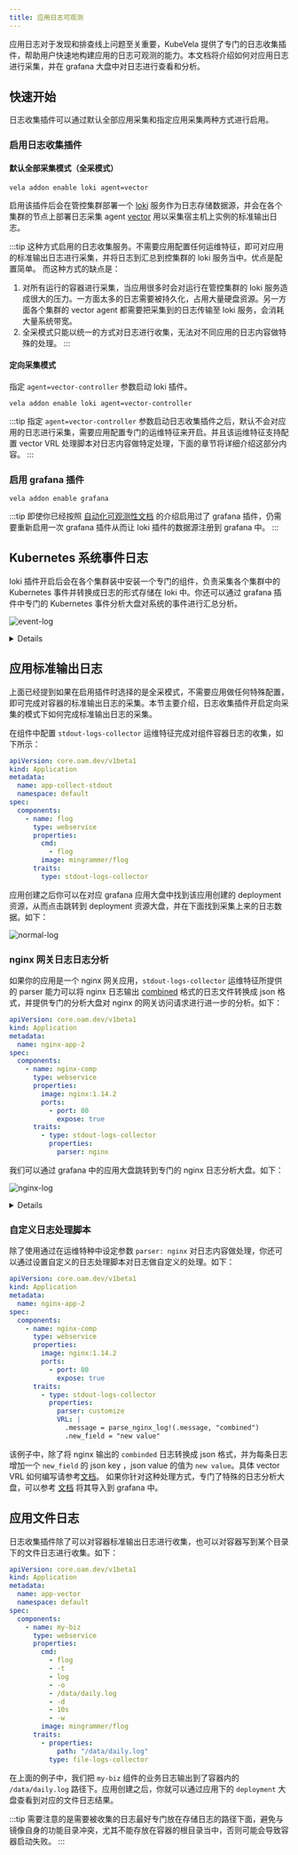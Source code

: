 ```yaml
---
title: 应用日志可观测
---
```


应用日志对于发现和排查线上问题至关重要，KubeVela 提供了专门的日志收集插件，帮助用户快速地构建应用的日志可观测的能力。本文档将介绍如何对应用日志进行采集，并在 grafana 大盘中对日志进行查看和分析。

## 快速开始

日志收集插件可以通过默认全部应用采集和指定应用采集两种方式进行启用。

### 启用日志收集插件

#### 默认全部采集模式（全采模式）

```shell
vela addon enable loki agent=vector
```

启用该插件后会在管控集群部署一个 [loki](https://github.com/grafana/loki) 服务作为日志存储数据源，并会在各个集群的节点上部署日志采集 agent [vector](https://vector.dev/) 用以采集宿主机上实例的标准输出日志。

:::tip
这种方式启用的日志收集服务。不需要应用配置任何运维特征，即可对应用的标准输出日志进行采集，并将日志到汇总到控集群的 loki 服务当中。优点是配置简单。
而这种方式的缺点是：
1. 对所有运行的容器进行采集，当应用很多时会对运行在管控集群的 loki 服务造成很大的压力。一方面太多的日志需要被持久化，占用大量硬盘资源。另一方面各个集群的 vector agent 都需要把采集到的日志传输至 loki 服务，会消耗大量系统带宽。
2. 全采模式只能以统一的方式对日志进行收集，无法对不同应用的日志内容做特殊的处理。
:::

#### 定向采集模式

指定 `agent=vector-controller` 参数启动 loki 插件。

```shell
vela addon enable loki agent=vector-controller
```

:::tip
指定 `agent=vector-controller` 参数启动日志收集插件之后，默认不会对应用的日志进行采集，需要应用配置专门的运维特征来开启。并且该运维特征支持配置 vector VRL 处理脚本对日志内容做特定处理，下面的章节将详细介绍这部分内容。
:::


### 启用 grafana 插件

```shell
vela addon enable grafana
```

:::tip
即使你已经按照 [自动化可观测性文档](./observability) 的介绍启用过了 grafana 插件，仍需要重新启用一次 grafana 插件从而让 loki 插件的数据源注册到 grafana 中。
:::

## Kubernetes 系统事件日志

loki 插件开启后会在各个集群装中安装一个专门的组件，负责采集各个集群中的 Kubernetes 事件并转换成日志的形式存储在 loki 中。你还可以通过 grafana 插件中专门的 Kubernetes 事件分析大盘对系统的事件进行汇总分析。

![event-log](../../resources/event-log.jpg)

<details>
    KubeVela Events dashboard 系统中各个集群的 Kubernetes 事件日志

    ---

    **Kubernetes Event overview** 以时间为维度，展示系统中各个时间段内新增的 Kubernetes 事件数目。

    ---

    **Warning Events** 统计系统中出现 `Warning` 类型的事件数目。

    ---

    **Image Pull Failed/Container Crashed .../Pod Evicted** 统计最近十二小时内，镜像拉取失败，实例被驱逐等各类标志应用失败的事件个数。

    ---

    **TOP 10 Kubernetes Events** 统计系统中最近十二小时内出现次数最高的十类事件

    ---

    **Kubernetes Events Source** 产生这些事件的控制器分布的饼状图。

    ---

    **Kubernetes Events Type** 与事件相关的资源对象类型的分布饼状图。

    ---

    **Kubernetes Live Events ** 最近的事件日志。

</details>

## 应用标准输出日志

上面已经提到如果在启用插件时选择的是全采模式，不需要应用做任何特殊配置，即可完成对容器的标准输出日志的采集。本节主要介绍，日志收集插件开启定向采集的模式下如何完成标准输出日志的采集。

在组件中配置 `stdout-logs-collector` 运维特征完成对组件容器日志的收集，如下所示：

```yaml
apiVersion: core.oam.dev/v1beta1
kind: Application
metadata:
  name: app-collect-stdout
  namespace: default
spec:
  components:
    - name: flog
      type: webservice
      properties:
        cmd:
          - flog
        image: mingrammer/flog
      traits:
        type: stdout-logs-collector
```

应用创建之后你可以在对应 grafana 应用大盘中找到该应用创建的 deployment 资源，从而点击跳转到 deployment 资源大盘，并在下面找到采集上来的日志数据。如下：

![normal-log](../../resources/normal-log.jpg)

### nginx 网关日志日志分析

如果你的应用是一个 nginx 网关应用，`stdout-logs-collector` 运维特征所提供的 parser 能力可以将 nginx 日志输出 [combined](https://docs.nginx.com/nginx/admin-guide/monitoring/logging/) 格式的日志文件转换成 json 格式，并提供专门的分析大盘对 nginx 的网关访问请求进行进一步的分析。如下：

```yaml
apiVersion: core.oam.dev/v1beta1
kind: Application
metadata:
  name: nginx-app-2
spec:
  components:
    - name: nginx-comp
      type: webservice
      properties:
        image: nginx:1.14.2
        ports:
          - port: 80
            expose: true
      traits:
        - type: stdout-logs-collector
          properties:
            parser: nginx
```

我们可以通过 grafana 中的应用大盘跳转到专门的 nginx 日志分析大盘。如下：

![nginx-log](../../resources/nginx-log.jpg)

<details>
    KubeVela nginx application dashboard nginx 网关应用的访问日志分析大盘

    ---

    **KPI's** 包含网关的核心关键指标，例如，最近十二小时的总请求访问量，和 5xx 请求的百分占比。

    ---

    **HTTP status statistic** 时间维度上网关的各个请求码的请求数量统计。

    ---

    **Top Request Pages** 被访问最多的页面统计。


</details>

### 自定义日志处理脚本

除了使用通过在运维特种中设定参数 `parser: nginx` 对日志内容做处理，你还可以通过设置自定义的日志处理脚本对日志做自定义的处理。如下：

```yaml
apiVersion: core.oam.dev/v1beta1
kind: Application
metadata:
  name: nginx-app-2
spec:
  components:
    - name: nginx-comp
      type: webservice
      properties:
        image: nginx:1.14.2
        ports:
          - port: 80
            expose: true
      traits:
        - type: stdout-logs-collector
          properties:
            parser: customize
            VRL: |
              .message = parse_nginx_log!(.message, "combined")
              .new_field = "new value"
```

该例子中，除了将 nginx 输出的 `combinded` 日志转换成 json 格式，并为每条日志增加一个 `new_field` 的 json key ，json value 的值为 `new value`。具体 vector VRL 如何编写请参考[文档](https://vector.dev/docs/reference/vrl/)。
如果你针对这种处理方式，专门了特殊的日志分析大盘，可以参考 [文档](./observability) 将其导入到 grafana 中。

## 应用文件日志

日志收集插件除了可以对容器标准输出日志进行收集，也可以对容器写到某个目录下的文件日志进行收集。如下：

```yaml
apiVersion: core.oam.dev/v1beta1
kind: Application
metadata:
  name: app-vector
  namespace: default
spec:
  components:
    - name: my-biz
      type: webservice
      properties:
        cmd:
          - flog
          - -t
          - log
          - -o
          - /data/daily.log
          - -d
          - 10s
          - -w
        image: mingrammer/flog
      traits:
        - properties:
            path: "/data/daily.log"
          type: file-logs-collector
```

在上面的例子中，我们把 `my-biz` 组件的业务日志输出到了容器内的 `/data/daily.log` 路径下。应用创建之后，你就可以通过应用下的 `deployment` 大盘查看到对应的文件日志结果。

:::tip
需要注意的是需要被收集的日志最好专门放在存储日志的路径下面，避免与镜像自身的功能目录冲突，尤其不能存放在容器的根目录当中，否则可能会导致容器启动失败。
:::









